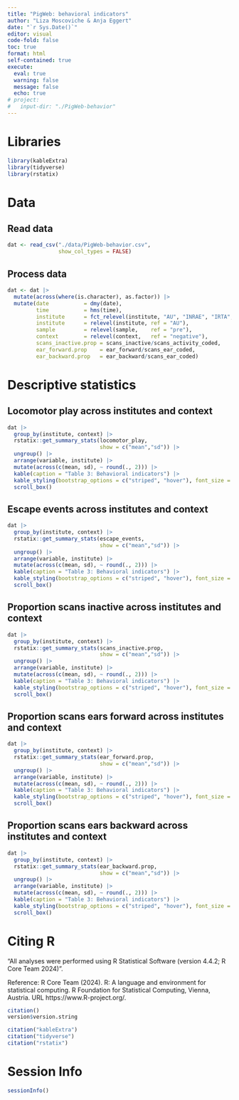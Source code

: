 ```yaml
---
title: "PigWeb: behavioral indicators"
author: "Liza Moscoviche & Anja Eggert"
date: "`r Sys.Date()`" 
editor: visual
code-fold: false
toc: true
format: html
self-contained: true
execute:
  eval: true
  warning: false
  message: false
  echo: true
# project:
#   input-dir: "./PigWeb-behavior"
---
```


# Libraries

```r
library(kableExtra)
library(tidyverse)
library(rstatix)
```

# Data

## Read data

```r
dat <- read_csv("./data/PigWeb-behavior.csv",
                show_col_types = FALSE)
```

## Process data

```r
dat <- dat |> 
  mutate(across(where(is.character), as.factor)) |> 
  mutate(date           = dmy(date),
         time           = hms(time),
         institute      = fct_relevel(institute, "AU", "INRAE", "IRTA", "WUR"),
         institute      = relevel(institute, ref = "AU"),
         sample         = relevel(sample,    ref = "pre"),
         context        = relevel(context,   ref = "negative"),
         scans_inactive.prop = scans_inactive/scans_activity_coded,
         ear_forward.prop    = ear_forward/scans_ear_coded,
         ear_backward.prop   = ear_backward/scans_ear_coded)
```

# Descriptive statistics

## Locomotor play across institutes and context

```r
dat |> 
  group_by(institute, context) |> 
  rstatix::get_summary_stats(locomotor_play,
                             show = c("mean","sd")) |>
  ungroup() |> 
  arrange(variable, institute) |> 
  mutate(across(c(mean, sd), ~ round(., 2))) |> 
  kable(caption = "Table 3: Behavioral indicators") |>
  kable_styling(bootstrap_options = c("striped", "hover"), font_size = 10) |> 
  scroll_box()
```

## Escape events across institutes and context

```r
dat |> 
  group_by(institute, context) |> 
  rstatix::get_summary_stats(escape_events,
                             show = c("mean","sd")) |>
  ungroup() |> 
  arrange(variable, institute) |> 
  mutate(across(c(mean, sd), ~ round(., 2))) |> 
  kable(caption = "Table 3: Behavioral indicators") |>
  kable_styling(bootstrap_options = c("striped", "hover"), font_size = 10) |> 
  scroll_box()
```

## Proportion scans inactive across institutes and context

```r
dat |> 
  group_by(institute, context) |> 
  rstatix::get_summary_stats(scans_inactive.prop,
                             show = c("mean","sd")) |>
  ungroup() |> 
  arrange(variable, institute) |> 
  mutate(across(c(mean, sd), ~ round(., 2))) |> 
  kable(caption = "Table 3: Behavioral indicators") |>
  kable_styling(bootstrap_options = c("striped", "hover"), font_size = 10) |> 
  scroll_box()
```

## Proportion scans ears forward across institutes and context

```r
dat |> 
  group_by(institute, context) |> 
  rstatix::get_summary_stats(ear_forward.prop,
                             show = c("mean","sd")) |>
  ungroup() |> 
  arrange(variable, institute) |> 
  mutate(across(c(mean, sd), ~ round(., 2))) |> 
  kable(caption = "Table 3: Behavioral indicators") |>
  kable_styling(bootstrap_options = c("striped", "hover"), font_size = 10) |> 
  scroll_box()
```

## Proportion scans ears backward across institutes and context

```r
dat |> 
  group_by(institute, context) |> 
  rstatix::get_summary_stats(ear_backward.prop,
                             show = c("mean","sd")) |>
  ungroup() |> 
  arrange(variable, institute) |> 
  mutate(across(c(mean, sd), ~ round(., 2))) |> 
  kable(caption = "Table 3: Behavioral indicators") |>
  kable_styling(bootstrap_options = c("striped", "hover"), font_size = 10) |> 
  scroll_box()
```

# Citing R

"All analyses were performed using R Statistical Software (version 4.4.2; R Core Team 2024)".

Reference: R Core Team (2024). R: A language and environment for statistical computing. R Foundation for Statistical Computing, Vienna, Austria. URL https://www.R-project.org/.

```r
citation()
version$version.string
```

```r
citation("kableExtra")
citation("tidyverse")
citation("rstatix")
```

# Session Info

```r
sessionInfo()
```
